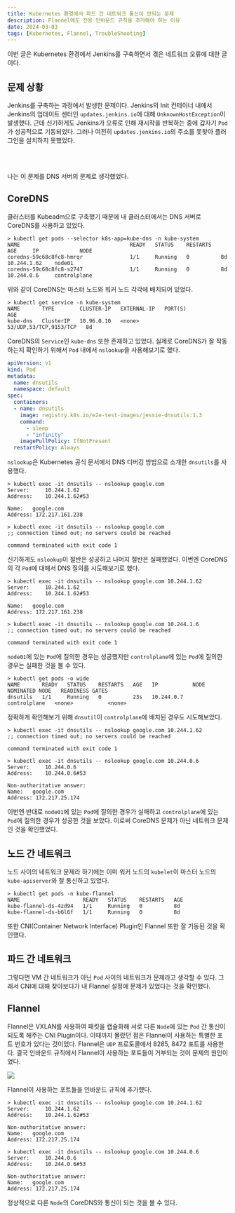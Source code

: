 ```yaml
---
title: Kubernetes 환경에서 파드 간 네트워크 통신이 안되는 문제
description: Flannel에도 전용 인바운드 규칙을 추가해야 하는 이유
date: 2024-03-03
tags: [Kubernetes, Flannel, TroubleShooting]
---
```


이번 글은 Kubernetes 환경에서 Jenkins를 구축하면서 겪은 네트워크 오류에 대한 글이다.

## 문제 상황

Jenkins를 구축하는 과정에서 발생한 문제이다.
Jenkins의 Init 컨테이너 내에서 Jenkins의 업데이트 센터인 `updates.jenkins.io`에 대해 `UnknownHostException`이 발생했다.
근데 신기하게도 Jenkins가 오류로 인해 재시작을 반복하는 중에 갑자기 `Pod`가 성공적으로 기동되었다.
그러나 여전히 `updates.jenkins.io`의 주소를 못찾아 플러그인을 설치하지 못했었다.

<br/><br/>

나는 이 문제를 DNS 서버의 문제로 생각했었다.

## CoreDNS

클러스터를 Kubeadm으로 구축했기 때문에 내 클러스터에서는 DNS 서버로 CoreDNS를 사용하고 있었다.

```console
> kubectl get pods --selector k8s-app=kube-dns -n kube-system
NAME                                   READY   STATUS    RESTARTS   AGE     IP             NODE
coredns-59c68c8fc8-hmrqr               1/1     Running   0          8d      10.244.1.62    node01
coredns-59c68c8fc8-s2747               1/1     Running   0          8d      10.244.0.6     controlplane
```

위와 같이 CoreDNS는 마스터 노드와 워커 노드 각각에 배치되어 있었다.

```console
> kubectl get service -n kube-system
NAME       TYPE        CLUSTER-IP   EXTERNAL-IP   PORT(S)                  AGE
kube-dns   ClusterIP   10.96.0.10   <none>        53/UDP,53/TCP,9153/TCP   8d
```

CoreDNS의 `Service`인 `kube-dns` 또한 존재하고 있었다.
실제로 CoreDNS가 잘 작동하는지 확인하기 위해서 `Pod` 내에서 `nslookup`을 사용해보기로 했다.

```yaml title="dnsutils.yaml"
apiVersion: v1
kind: Pod
metadata:
  name: dnsutils
  namespace: default
spec:
  containers:
  - name: dnsutils
    image: registry.k8s.io/e2e-test-images/jessie-dnsutils:1.3
    command:
      - sleep
      - "infinity"
    imagePullPolicy: IfNotPresent
  restartPolicy: Always
```

`nslookup`은 Kubernetes 공식 문서에서 DNS 디버깅 방법으로 소개한 `dnsutils`를 사용했다.

```console
> kubectl exec -it dnsutils -- nslookup google.com
Server:		10.244.1.62
Address:	10.244.1.62#53

Name:	google.com
Address: 172.217.161.238
```
```console
> kubectl exec -it dnsutils -- nslookup google.com
;; connection timed out; no servers could be reached

command terminated with exit code 1
```

신기하게도 `nslookup`이 절반은 성공하고 나머지 절반은 실패했었다.
이번엔 CoreDNS의 각 `Pod`에 대해서 DNS 질의를 시도해보기로 했다.

```console
> kubectl exec -it dnsutils -- nslookup google.com 10.244.1.62
Server:		10.244.1.62
Address:	10.244.1.62#53

Name:	google.com
Address: 172.217.161.238
```
```console
> kubectl exec -it dnsutils -- nslookup google.com 10.244.1.6
;; connection timed out; no servers could be reached

command terminated with exit code 1
```

`node01`에 있는 `Pod`에 질의한 경우는 성공했지만 `controlplane`에 있는 `Pod`에 질의한 경우는 실패한 것을 볼 수 있다.

```console
> kubectl get pods -o wide
NAME       READY   STATUS    RESTARTS   AGE   IP           NODE           NOMINATED NODE   READINESS GATES
dnsutils   1/1     Running   0          23s   10.244.0.7   controlplane   <none>           <none>
```
정확하게 확인해보기 위해 `dnsutil`이 `controlplane`에 배치된 경우도 시도해보았다.

```console
> kubectl exec -it dnsutils -- nslookup google.com 10.244.1.62
;; connection timed out; no servers could be reached

command terminated with exit code 1
```
```console
> kubectl exec -it dnsutils -- nslookup google.com 10.244.0.6
Server:		10.244.0.6
Address:	10.244.0.6#53

Non-authoritative answer:
Name:	google.com
Address: 172.217.25.174
```

이번엔 반대로 `node01`에 있는 `Pod`에 질의한 경우가 실패하고 `controlplane`에 있는 `Pod`에 질의한 경우가 성공한 것을 보았다.
이로써 CoreDNS 문제가 아닌 네트워크 문제인 것을 확인했었다.

## 노드 간 네트워크

노드 사이의 네트워크 문제라 하기에는 이미 워커 노드의 `kubelet`이 마스터 노드의 `kube-apiserver`와 잘 통신하고 있었다.

```console
> kubectl get pods -n kube-flannel
NAME                    READY   STATUS    RESTARTS   AGE
kube-flannel-ds-4zd94   1/1     Running   0          8d
kube-flannel-ds-b6l6f   1/1     Running   0          8d
```

또한 CNI(Container Network Interface) Plugin인 Flannel 또한 잘 기동된 것을 확인했다.

## 파드 간 네트워크

그렇다면 VM 간 네트워크가 아닌 `Pod` 사이의 네트워크가 문제라고 생각할 수 있다.
그래서 CNI에 대해 찾아보다가 내 Flannel 설정에 문제가 있었다는 것을 확인했다.

## Flannel

Flannel은 VXLAN를 사용하여 패킷을 캡슐화해 서로 다른 `Node`에 있는 `Pod` 간 통신이 되도록 해주는 CNI Plugin이다.
이때까지 몰랐던 점은 Flannel이 사용하는 특별한 포트 번호가 있다는 것이었다.
Flannel은 `UDP` 프로토콜에서 8285, 8472 포트를 사용한다.
결국 인바운드 규칙에서 Flannel이 사용하는 포트들이 거부되는 것이 문제의 원인이었다.

![](1.png)

Flannel이 사용하는 포트들을 인바운드 규칙에 추가헀다.

```console
> kubectl exec -it dnsutils -- nslookup google.com 10.244.1.62
Server:		10.244.1.62
Address:	10.244.1.62#53

Non-authoritative answer:
Name:	google.com
Address: 172.217.25.174
```
```console
> kubectl exec -it dnsutils -- nslookup google.com 10.244.0.6
Server:		10.244.0.6
Address:	10.244.0.6#53

Non-authoritative answer:
Name:	google.com
Address: 172.217.25.174
```

정상적으로 다른 `Node`의 CoreDNS와 통신이 되는 것을 볼 수 있다.
